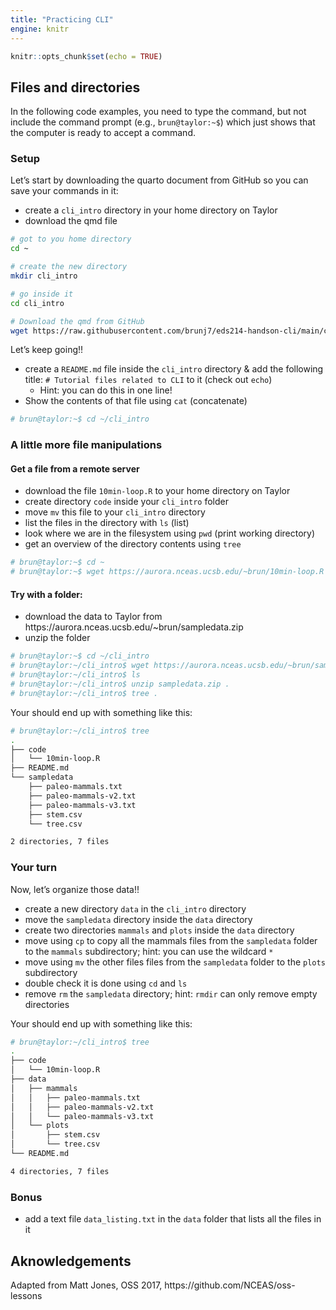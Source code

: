 ```yaml
---
title: "Practicing CLI"
engine: knitr
---
```


```r
knitr::opts_chunk$set(echo = TRUE)
```
## Files and directories

In the following code examples, you need to type the command, but not include 
the command prompt (e.g., `brun@taylor:~$`) which just shows that the computer 
is ready to accept a command.

### Setup

Let's start by downloading the quarto document from GitHub so you can save your commands in it:

- create a `cli_intro` directory in your home directory on Taylor
- download the qmd file 


```bash
# got to you home directory
cd ~

# create the new directory
mkdir cli_intro

# go inside it
cd cli_intro

# Download the qmd from GitHub
wget https://raw.githubusercontent.com/brunj7/eds214-handson-cli/main/cli_handson-files.qmd
```


Let's keep going!!

- create a `README.md` file inside the `cli_intro` directory & add the following title: `# Tutorial files related to CLI` to it (check out `echo`)
  - Hint: you can do this in one line!
- Show the contents of that file using `cat` (concatenate)

```bash
# brun@taylor:~$ cd ~/cli_intro

```

### A little more file manipulations


#### Get a file from a remote server

- download the file `10min-loop.R` to your home directory on Taylor
- create directory `code` inside your `cli_intro` folder
- move `mv` this file to your `cli_intro` directory
- list the files in the directory with `ls` (list)
- look where we are in the filesystem using `pwd` (print working directory)
- get an overview of the directory contents using `tree`

```bash
# brun@taylor:~$ cd ~
# brun@taylor:~$ wget https://aurora.nceas.ucsb.edu/~brun/10min-loop.R

```



#### Try with a folder: 

- download the data to Taylor from https://aurora.nceas.ucsb.edu/~brun/sampledata.zip
- unzip the folder

```bash
# brun@taylor:~$ cd ~/cli_intro
# brun@taylor:~/cli_intro$ wget https://aurora.nceas.ucsb.edu/~brun/sampledata.zip
# brun@taylor:~/cli_intro$ ls
# brun@taylor:~/cli_intro$ unzip sampledata.zip .
# brun@taylor:~/cli_intro$ tree .

```





Your should end up with something like this:

```bash
# brun@taylor:~/cli_intro$ tree
.
├── code
│   └── 10min-loop.R
├── README.md
└── sampledata
    ├── paleo-mammals.txt
    ├── paleo-mammals-v2.txt
    ├── paleo-mammals-v3.txt
    ├── stem.csv
    └── tree.csv

2 directories, 7 files
```


### Your turn

Now, let's organize those data!!

- create a new directory `data` in the `cli_intro` directory
- move the `sampledata` directory inside the `data` directory
- create two directories `mammals` and `plots` inside the `data` directory
- move using `cp` to copy all the mammals files from the `sampledata` folder to the `mammals` subdirectory; hint: you can use the wildcard `*`
- move using `mv` the other files files from the `sampledata` folder to the `plots` subdirectory
- double check it is done using `cd` and `ls`
- remove `rm` the  `sampledata` directory; hint: `rmdir` can only remove empty directories

Your should end up with something like this:

```bash
# brun@taylor:~/cli_intro$ tree
.
├── code
│   └── 10min-loop.R
├── data
│   ├── mammals
│   │   ├── paleo-mammals.txt
│   │   ├── paleo-mammals-v2.txt
│   │   └── paleo-mammals-v3.txt
│   └── plots
│       ├── stem.csv
│       └── tree.csv
└── README.md

4 directories, 7 files

```


### Bonus

- add a text file `data_listing.txt` in the `data` folder that lists all the files in it



## Aknowledgements

Adapted from Matt Jones, OSS 2017, https://github.com/NCEAS/oss-lessons

